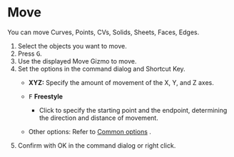 
# Move

<Reference shortcut="G" command="Move" button="Left of Command Bar" />

You can move Curves, Points, CVs, Solids, Sheets, Faces, Edges.

1. Select the objects you want to move.
2. Press <kbd>G</kbd>.
3. Use the displayed Move Gizmo to move.
4. Set the options in the command dialog and Shortcut Key.
   - **XYZ:** Specify the amount of movement of the X, Y, and Z axes.


   - <kbd>F</kbd> **Freestyle**
      - Click to specify the starting point and the endpoint, determining the direction and distance of movement.
   - Other options: Refer to [Common options](common-options) .
4. Confirm with OK in the command dialog or right click.

